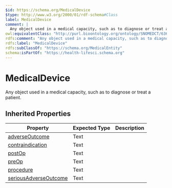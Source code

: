 ```yaml
---
$id: https://schema.org/MedicalDevice
$type: http://www.w3.org/2000/01/rdf-schema#Class
label: MedicalDevice
comment: |
  Any object used in a medical capacity, such as to diagnose or treat a patient.
owl:equivalentClass: "http://purl.bioontology.org/ontology/SNOMEDCT/63653004"
rdfs:comment: "Any object used in a medical capacity, such as to diagnose or treat a patient."
rdfs:label: "MedicalDevice"
rdfs:subClassOf: "https://schema.org/MedicalEntity"
schema:isPartOf: "https://health-lifesci.schema.org"
---
```


# MedicalDevice

Any object used in a medical capacity, such as to diagnose or treat a patient.

## Inherited Properties

| Property | Expected Type | Description |
| --- | --- | --- |
| [adverseOutcome](https://schema.org/adverseOutcome) | Text |  |
| [contraindication](https://schema.org/contraindication) | Text |  |
| [postOp](https://schema.org/postOp) | Text |  |
| [preOp](https://schema.org/preOp) | Text |  |
| [procedure](https://schema.org/procedure) | Text |  |
| [seriousAdverseOutcome](https://schema.org/seriousAdverseOutcome) | Text |  |
